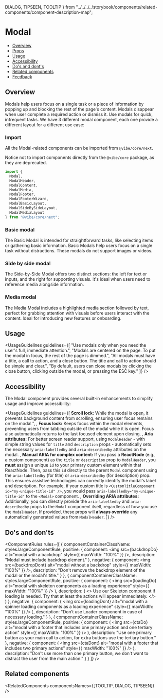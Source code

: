   DIALOG,
  TIPSEEN,
  TOOLTIP
} from "../../../../storybook/components/related-components/component-description-map";

<Meta title="Components/Modal [New]" />

# Modal

- [Overview](#overview)
- [Props](#props)
- [Usage](#usage)
- [Accessibility](#accessibility)
- [Do's and dont's](#dos-and-donts)
- [Related components](#related-components)
- [Feedback](#feedback)

## Overview

<p style={{ marginBlockEnd: "var(--sb-spacing-xxxl)" }}>
  Modals help users focus on a single task or a piece of information by popping up and blocking the rest of the page's
  content. Modals disappear when user complete a required action or dismiss it. Use modals for quick, infrequent tasks.
  We have 3 different modal component, each one provide a different layout for a different use case:
</p>

### Import

All the Modal-related components can be imported from `@vibe/core/next`.

Notice not to import components directly from the `@vibe/core` package, as they are deprecated.

```ts
import {
  Modal,
  ModalHeader,
  ModalContent,
  ModalMedia,
  ModalFooter,
  ModalFooterWizard,
  ModalBasicLayout,
  ModalSideBySideLayout,
  ModalMediaLayout
} from "@vibe/core/next";
```

### Basic modal

The <StorybookLink page="Components/Modal [New]/Basic modal">Basic Modal</StorybookLink> is intended for straightforward tasks, like selecting items or gathering basic information. Basic Modals help users focus on a single task without distractions. These modals do not support images or videos.

<Canvas of={BasicModalPreview} sourceState="none" />

### Side by side modal

The <StorybookLink page="Components/Modal [New]/Side by side modal">Side-by-Side Modal</StorybookLink> offers two distinct sections: the left for text or inputs, and the right for supporting visuals.
It's ideal when users need to reference media alongside information.

<Canvas of={SideBySideModalPreview} sourceState="none" />

### Media modal

The <StorybookLink page="Components/Modal [New]/Media modal">Media Modal</StorybookLink> includes a highlighted media section followed by text, perfect for grabbing attention with visuals before users interact with the content. Ideal for introducing new features or onboarding.

<Canvas of={MediaModalPreview} sourceState="none" />

## Usage

<UsageGuidelines
  guidelines={[
    "Use modals only when you need the user's full, immediate attention.",
    "Modals are centered on the page. To put the modal in focus, the rest of the page is dimmed.",
    "All modals must have a title, a call to action, and a close button. The title and call to action should be simple and clear.",
    "By default, users can close modals by clicking the close button, clicking outside the modal, or pressing the ESC key."
  ]}
/>

<ModalTip />

## Accessibility

The Modal component provides several built-in enhancements to simplify usage and improve accessibility:

<UsageGuidelines
  guidelines={[
    <span>
      <b>Scroll lock:</b> While the modal is open, it prevents background content from scrolling, ensuring user focus
      remains on the modal.",
    </span>,
    <span>
      <b>Focus lock:</b> Keeps focus within the modal elements, preventing users from tabbing outside of the modal while
      it is open. Focus also automatically returns to the last focused element upon closing.
    </span>,
    <span>
      <b>Aria attributes:</b> For better screen reader support, using <code>ModalHeader</code> - with simple string values for <code>title</code> and <code>description</code> props - automatically sets the necessary <code>aria-labelledby</code> and <code>aria-describedby</code> attributes on the modal.
    </span>,
    <span>
      <b>Manual ARIA for complex content:</b> If you pass a <b>ReactNode</b> (e.g., a custom component) as the <code>title</code> or <code>description</code> prop to <code>ModalHeader</code>, you <b>must</b> assign a unique <code>id</code> to your primary custom element within that ReactNode. Then, pass this <code>id</code> directly to the parent <code>Modal</code> component using the <code>aria-labelledby</code> (for title) or <code>aria-describedby</code> (for description) prop. This ensures assistive technologies can correctly identify the modal's label and description. For example, if your custom title is <code>&lt;CustomTitleComponent id="my-unique-title-id" /&gt;</code>, you would pass <code>aria-labelledby="my-unique-title-id"</code> to the <code>&lt;Modal&gt;</code> component.
    </span>,
    <span>
      <b>Overriding ARIA attributes:</b> Additionally, you can directly provide the <code>aria-labelledby</code> and <code>aria-describedby</code> props to the <code>Modal</code> component itself, regardless of how you use the <code>ModalHeader</code>. If provided, these props will <b>always override</b> any automatically generated values from <code>ModalHeader</code>.
    </span>
  ]}
/>

## Do's and don'ts

<ComponentRules
  rules={[
    {
      componentContainerClassName: styles.largeComponentRule,
      positive: {
        component: <img src={backdropDo} alt="modal with a backdrop" style={{ maxWidth: "100%" }} />,
        description: "Modal must include backdrop element."
      },
      negative: {
        component: <img src={backdropDont} alt="modal without a backdrop" style={{ maxWidth: "100%" }} />,
        description: "Don't remove the backdrop element of the modal or the modal's title."
      }
    },
    {
      componentContainerClassName: styles.largeComponentRule,
      positive: {
        component: (
          <img
            src={loadingDo}
            alt="modal with skeleton components as a loading experience"
            style={{ maxWidth: "100%" }}
          />
        ),
        description: (
          <>
            Use our <StorybookLink page="Feedback/Skeleton">Skeleton</StorybookLink> component if loading is needed. Try
            that at least the actions will appear immediately.
          </>
        )
      },
      negative: {
        component: (
          <img
            src={loadingDont}
            alt="modal with a spinner loading components as a loading experience"
            style={{ maxWidth: "100%" }}
          />
        ),
        description: "Don't use Loader component in case of necessary loading."
      }
    },
    {
      componentContainerClassName: styles.largeComponentRule,
      positive: {
        component: (
          <img
            src={ctaDo}
            alt="modal with a footer that includes one primary action and one tertiary action"
            style={{ maxWidth: "100%" }}
          />
        ),
        description: "Use one primary button as your main call to action, for extra buttons use the tertiary button."
      },
      negative: {
        component: (
          <img src={ctaDont} alt="modal with a footer that includes two primary actions" style={{ maxWidth: "100%" }} />
        ),
        description: "Don't use more than one primary button, we don't want to distract the user from the main action."
      }
    }
  ]}
/>

## Related components

<RelatedComponents componentsNames={[TOOLTIP, DIALOG, TIPSEEN]} />
